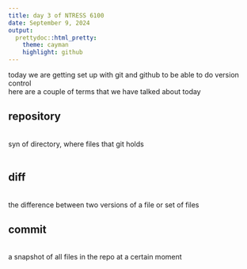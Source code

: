 ```yaml
---
title: day 3 of NTRESS 6100
date: September 9, 2024
output: 
  prettydoc::html_pretty:
    theme: cayman
    highlight: github
---
```


today we are getting set up with git and github to be able to do version control  
here are a couple of terms that we have talked about today <br>

## repository
<br>
syn of directory, where files that git holds  
<br>

## diff
<br>
the difference between two versions of a file or set of files
<br>

## commit
<br>
a snapshot of all files in the repo at a certain moment
